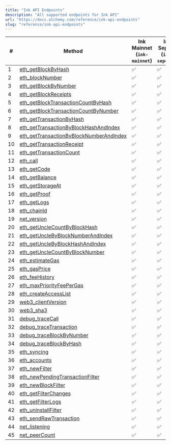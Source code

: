 ```yaml
---
title: "Ink API Endpoints"
description: "All supported endpoints for Ink API"
url: "https://docs.alchemy.com/reference/ink-api-endpoints"
slug: "reference/ink-api-endpoints"
---
```



| #  | Method                                                                                         | **Ink Mainnet (`ink-mainnet`)** | **Ink Sepolia (`ink-sepolia`)** |
| -- | ---------------------------------------------------------------------------------------------- | ------------------------------- | ------------------------------- |
| 1  | [eth\_getBlockByHash](/reference/eth-getblockbyhash)                                           | ✅                               | ✅                               |
| 2  | [eth\_blockNumber](/reference/eth-blocknumber)                                                 | ✅                               | ✅                               |
| 3  | [eth\_getBlockByNumber](/reference/eth-getblockbynumber)                                       | ✅                               | ✅                               |
| 4  | [eth\_getBlockReceipts](/reference/eth-getblockreceipts)                                       | ✅                               | ✅                               |
| 5  | [eth\_getBlockTransactionCountByHash](/reference/eth-getblocktransactioncountbyhash)           | ✅                               | ✅                               |
| 6  | [eth\_getBlockTransactionCountByNumber](/reference/eth-getblocktransactioncountbynumber)       | ✅                               | ✅                               |
| 7  | [eth\_getTransactionByHash](/reference/eth-gettransactionbyhash)                               | ✅                               | ✅                               |
| 8  | [eth\_getTransactionByBlockHashAndIndex](/reference/eth-gettransactionbyblockhashandindex)     | ✅                               | ✅                               |
| 9  | [eth\_getTransactionByBlockNumberAndIndex](/reference/eth-gettransactionbyblocknumberandindex) | ✅                               | ✅                               |
| 10 | [eth\_getTransactionReceipt](/reference/eth-gettransactionreceipt)                             | ✅                               | ✅                               |
| 11 | [eth\_getTransactionCount](/reference/eth-gettransactioncount)                                 | ✅                               | ✅                               |
| 12 | [eth\_call](/reference/eth-call)                                                               | ✅                               | ✅                               |
| 13 | [eth\_getCode](/reference/eth-getcode)                                                         | ✅                               | ✅                               |
| 14 | [eth\_getBalance](/reference/eth-getbalance)                                                   | ✅                               | ✅                               |
| 15 | [eth\_getStorageAt](/reference/eth-getstorageat)                                               | ✅                               | ✅                               |
| 16 | [eth\_getProof](/reference/eth-getproof)                                                       | ✅                               | ✅                               |
| 17 | [eth\_getLogs](/reference/eth-getlogs)                                                         | ✅                               | ✅                               |
| 18 | [eth\_chainId](/reference/eth-chainid)                                                         | ✅                               | ✅                               |
| 19 | [net\_version](/reference/net-version)                                                         | ✅                               | ✅                               |
| 20 | [eth\_getUncleCountByBlockHash](/reference/eth-getunclecountbyblockhash)                       | ✅                               | ✅                               |
| 21 | [eth\_getUncleByBlockNumberAndIndex](/reference/eth-getunclebyblocknumberandindex)             | ✅                               | ✅                               |
| 22 | [eth\_getUncleByBlockHashAndIndex](/reference/eth-getunclebyblockhashandindex)                 | ✅                               | ✅                               |
| 23 | [eth\_getUncleCountByBlockNumber](/reference/eth-getunclecountbyblocknumber)                   | ✅                               | ✅                               |
| 24 | [eth\_estimateGas](/reference/eth-estimategas)                                                 | ✅                               | ✅                               |
| 25 | [eth\_gasPrice](/reference/eth-gasprice)                                                       | ✅                               | ✅                               |
| 26 | [eth\_feeHistory](/reference/eth-feehistory)                                                   | ✅                               | ✅                               |
| 27 | [eth\_maxPriorityFeePerGas](/reference/eth-maxpriorityfeepergas)                               | ✅                               | ✅                               |
| 28 | [eth\_createAccessList](/reference/eth-createaccesslist)                                       | ✅                               | ✅                               |
| 29 | [web3\_clientVersion](/reference/web3-clientversion)                                           | ✅                               | ✅                               |
| 30 | [web3\_sha3](/reference/web3-sha3)                                                             | ✅                               | ✅                               |
| 31 | [debug\_traceCall](/reference/debug-tracecall)                                                 | ✅                               | ✅                               |
| 32 | [debug\_traceTransaction](/reference/debug-tracetransaction)                                   | ✅                               | ✅                               |
| 33 | [debug\_traceBlockByNumber](/reference/debug-traceblockbynumber)                               | ✅                               | ✅                               |
| 34 | [debug\_traceBlockByHash](/reference/debug-traceblockbyhash)                                   | ✅                               | ✅                               |
| 35 | [eth\_syncing](/reference/eth-syncing-base)                                                    | ✅                               | ✅                               |
| 36 | [eth\_accounts](/reference/eth-accounts)                                                       | ✅                               | ✅                               |
| 37 | [eth\_newFilter](/reference/eth-newfilter)                                                     | ✅                               | ✅                               |
| 38 | [eth\_newPendingTransactionFilter](/reference/eth-newpendingtransactionfilter)                 | ✅                               | ✅                               |
| 39 | [eth\_newBlockFilter](/reference/eth-newblockfilter)                                           | ✅                               | ✅                               |
| 40 | [eth\_getFilterChanges](/reference/eth-getfilterchanges)                                       | ✅                               | ✅                               |
| 41 | [eth\_getFilterLogs](/reference/eth-getfilterlogs)                                             | ✅                               | ✅                               |
| 42 | [eth\_uninstallFilter](/reference/eth-uninstallfilter)                                         | ✅                               | ✅                               |
| 43 | [eth\_sendRawTransaction](/reference/eth-sendrawtransaction)                                   | ✅                               | ✅                               |
| 44 | [net\_listening](/reference/net-listening)                                                     | ✅                               | ✅                               |
| 45 | [net\_peerCount](/reference/net-peercount-bnb)                                                 | ✅                               | ✅                               |
